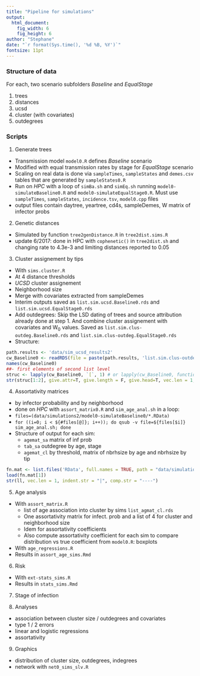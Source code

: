 ```yaml
---
title: "Pipeline for simulations"
output: 
  html_document:
    fig_width: 6
    fig_height: 6
author: "Stephane"
date: "`r format(Sys.time(), '%d %B, %Y')`"
fontsize: 11pt
---
```


### Structure of data
For each, two scenario subfolders *Baseline* and *EqualStage*

1. trees   
2. distances
3. ucsd
4. cluster (with covariates)
5. outdegrees

### Scripts

1. Generate trees 
  + Transmission model `model0.R` defines *Baseline* scenario
  + Modified with equal transmission rates by stage for *EqualStage* scenario
  + Scaling on real data is done via `sampleTimes`, `sampleStates` and `demes.csv` tables that are generated by `sampleStates0.R`
  + Run on *HPC* with a loop of `simBa.sh` and `simEq.sh` running `model0-simulateBaseline0.R` and `model0-simulateEqualStage0.R`. Must use `sampleTimes`, `sampleStates`, `incidence.tsv`, `model0.cpp` files
  + output files contain daytree, yeartree, cd4s, sampleDemes, W matrix of infector probs
2. Genetic distances
  + Simulated by function `tree2genDistance.R` in `tree2dist.sims.R`
  + update 6/2017: done in HPC with `cophenetic()` in `tree2dist.sh` and changing rate to 4.3e-3 and limiting distances reported to 0.05
3. Cluster assignement by tips    
  + With `sims.cluster.R`
  + At 4 distance thresholds 
  + *UCSD* cluster assignement
  + Neighborhood size
  + Merge with covariates extracted from sampleDemes
  + Interim outputs saved as `list.sim.ucsd.Baseline0.rds` and `list.sim.ucsd.EqualStage0.rds`
  + Add outdegrees: Skip the LSD dating of trees and source attribution already done at step 1. And combine cluster assignement with covariates and W~0~ values. Saved as `list.sim.clus-outdeg.Baseline0.rds` and `list.sim.clus-outdeg.EqualStage0.rds`
  + Structure:

```r
path.results <- 'data/sim_ucsd_results2'
cw_Baseline0 <- readRDS(file = paste(path.results, 'list.sim.clus-outdeg.Baseline0.rds', sep = '/') )
names(cw_Baseline0)
##- first elements of second list level
struc <- lapply(cw_Baseline0, `[`, 1) # or lapply(cw_Baseline0, function(x) x[1])
str(struc[1:2], give.attr=T, give.length = F, give.head=T, vec.len = 1, indent.str="|", comp.str="----")
```

4. Assortativity matrices
 + by infector probability and by neighborhood 
 + done on *HPC* with `assort_matrix0.R` and `sim_age_anal.sh` in a loop:
 + `files=(data/simulations2/model0-simulateBaseline0/*.RData)`
 + `for ((i=0; i < ${#files[@]}; i++)); do qsub -v file=${files[$i]} sim_age_anal.sh; done`
 + Structure of output for each sim: 
     + `agemat_sa` matrix of inf prob
     + `tab_sa` outdegree by age, stage
     + `agemat_cl` by threshold, matrix of nbrhsize by age and nbrhsize by tip
 
```r
fn.mat <- list.files('RData', full.names = TRUE, path = "data/simulations2/age/")
load(fn.mat[1]) 
str(ll, vec.len = 1, indent.str = "|", comp.str = "----")
```
 

5. Age analysis
  + With `assort_matrix.R`
    + list of age association into cluster by sims `list_agmat_cl.rds`
    + One assortativity matrix for infect. prob and a list of 4 for cluster and neighborhood size
    + Idem for assortativity coefficients
    + Also compute assortativity coefficient for each sim to compare distribution vs true coefficient from `model0.R`: boxplots
  + With `age_regressions.R`
  + Results in `assort_age_sims.Rmd`
  
6. Risk 
  + With `ext-stats_sims.R`
  + Results in `stats_sims.Rmd`
  
7. Stage of infection


8. Analyses
  + association between cluster size / outdegrees and covariates
  + type 1 / 2 errors
  + linear and logistic regressions
  + assortativity
9. Graphics
  + distribution of cluster size, outdegrees, indegrees
  + network with `net0_sims_slv.R`